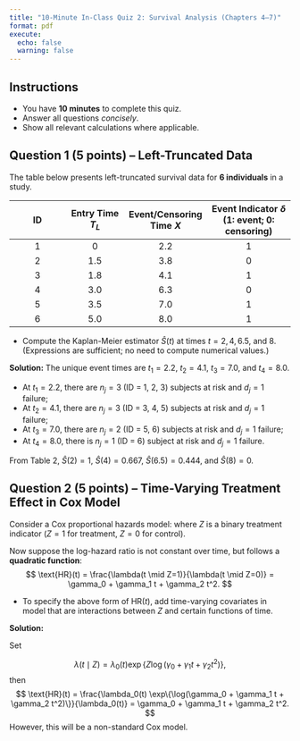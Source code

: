 ```yaml
---
title: "10-Minute In-Class Quiz 2: Survival Analysis (Chapters 4–7)"
format: pdf
execute:
  echo: false
  warning: false
---
```


## **Instructions**

-   You have **10 minutes** to complete this quiz.
-   Answer all questions *concisely*.
-   Show all relevant calculations where applicable.

## **Question 1 (5 points) – Left-Truncated Data**

The table below presents left-truncated survival data for **6 individuals** in a study.

ID| Entry Time $T_L$ | Event/Censoring Time $X$ | Event Indicator $\delta$ (1: event; 0: censoring) |
|:--------------------:|:--------------------:|:------------------:|:-----------------------------:|
1| 0 | 2.2 | 1 |
2| 1.5 | 3.8 | 0 |
3| 1.8 | 4.1 | 1 |
4| 3.0 | 6.3 | 0 |
5| 3.5 | 7.0 | 1 |
6| 5.0 | 8.0 | 1 |




-   Compute the Kaplan-Meier estimator $\hat{S}(t)$ at times $t = 2, 4, 6.5$, and $8$. (Expressions are sufficient; no need to compute numerical values.)

**Solution:** 
The unique event times are $t_1 = 2.2$, $t_2 = 4.1$, $t_3 = 7.0$, and $t_4 = 8.0$. 

-   At $t_1 = 2.2$, there are $n_j=3$ (ID = 1, 2, 3) subjects at risk and $d_j = 1$ failure;
-   At $t_2 = 4.1$, there are $n_j=3$ (ID = 3, 4, 5) subjects at risk and $d_j = 1$ failure;
-   At $t_3 = 7.0$, there are $n_j=2$ (ID = 5, 6) subjects at risk and $d_j = 1$ failure;
-   At $t_4 = 8.0$, there is $n_j=1$ (ID = 6) subject at risk and $d_j = 1$ failure.


\begin{table}[h]
    \centering
    \caption{Survival probabilities at observed time points.}
    \begin{tabular}{cccc}
        \hline
        $t_j$ & $d_j$ & $n_j$ & $S(t_j)=\prod_{l=1}^j(1-d_l/n_l)$ \\
        \hline
        2.2 & 1 & 3 & 0.667 \\
        4.1 & 1 & 3 & 0.444 \\
        7.0 & 1 & 2 & 0.222 \\
        8.0 & 1 & 1 & 0.000 \\
        \hline
    \end{tabular}
    
\end{table}

From Table 2, $\hat S(2) = 1$, $\hat S(4) = 0.667$, $\hat S(6.5) = 0.444$, and $\hat S(8) = 0$.



## **Question 2 (5 points) – Time-Varying Treatment Effect in Cox Model**

Consider a Cox proportional hazards model: \begin{equation}\label{eq:cox}
\lambda(t \mid Z) = \lambda_0(t) \exp(\beta Z),
\end{equation} where $Z$ is a binary treatment indicator ($Z = 1$ for treatment, $Z = 0$ for control).

Now suppose the log-hazard ratio is not constant over time, but follows a **quadratic function**: $$
\text{HR}(t) = \frac{\lambda(t \mid Z=1)}{\lambda(t \mid Z=0)} = \gamma_0 + \gamma_1 t + \gamma_2 t^2.
$$

-   To specify the above form of HR$(t)$, add time-varying covariates in model \eqref{eq:cox} that are interactions between $Z$ and certain functions of time.

**Solution:** 

Set

$$
\lambda(t \mid Z) = \lambda_0(t) \exp\{Z\log(\gamma_0 + \gamma_1 t + \gamma_2 t^2)\},
$$
then
$$
\text{HR}(t) = \frac{\lambda_0(t) \exp\{\log(\gamma_0 + \gamma_1 t + \gamma_2 t^2)\}}{\lambda_0(t)} = \gamma_0 + \gamma_1 t + \gamma_2 t^2.
$$
However, this will be a non-standard Cox model.